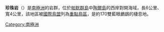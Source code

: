 '''珍珠岩'''（{{lang-en|Pearl Rocks}}）是[[南極洲|南極洲]]的岩群，位於[[帕默群島|帕默群島]]中[[陶爾島|陶爾島]]的西岸對開海域，長6公里、寬4公里，該地區被[[國際鳥盟|國際鳥盟]]列為[[重點鳥區|重點鳥區]]，是約170雙藍眼鸕鷀的棲息地。

{{coord|63|35|S|59|56|W|display=title}}

{{DEFAULTSORT:Pearl Rocks}}
[[Category:南極洲|Category:南極洲]]


{{PalmerArchipelago-geo-stub}}